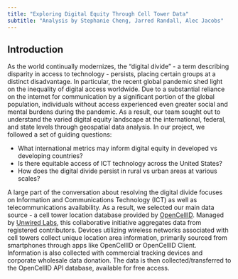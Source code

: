 ```yaml
---
title: "Exploring Digital Equity Through Cell Tower Data"
subtitle: "Analysis by Stephanie Cheng, Jarred Randall, Alec Jacobs"
---
```


## Introduction

As the world continually modernizes, the "digital divide" - a term describing disparity in access to technology - persists, placing certain groups at a distinct disadvantage. In particular, the recent global pandemic shed light on the inequality of digital access worldwide. Due to a substantial reliance on the internet for communication by a significant portion of the global population, individuals without access experienced even greater social and mental burdens during the pandemic. As a result, our team sought out to understand the varied digital equity landscape at the international, federal, and state levels through geospatial data analysis. In our project, we followed a set of guiding questions:

- What international metrics may inform digital equity in developed vs developing countries?
- Is there equitable access of ICT technology across the United States?
- How does the digital divide persist in rural vs urban areas at various scales?

A large part of the conversation about resolving the digital divide focuses on Information and Communications Technology (ICT) as well as telecommunications availability. As a result, we selected our main data source - a cell tower location database provided by [OpenCellID](https://opencellid.com). Managed by [Unwired Labs](https://unwiredlabs.com), this collaborative initiative aggregates data from registered contributors. Devices utilizing wireless networks associated with cell towers collect unique location area information, primarily sourced from smartphones through apps like OpenCellID or OpenCellID Client. Information is also collected with commercial tracking devices and corporate wholesale data donation. The data is then collected/transferred to the OpenCellID API database, available for free access.